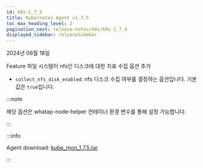```yaml
---
id: k8s-1_7_5
title: Kubernetes Agent v1.7.5
toc_max_heading_level: 2
pagination_next: release-notes/k8s/k8s-1_7_4
displayed_sidebar: releaseSidebar
---
```


2024년 06월 18일

<p><Status>Feature</Status> 파일 시스템이 nfs인 디스크에 대한 지표 수집 옵션 추가</p>

  - `collect_nfs_disk_enabled`: nfs 디스크 수집 여부를 결정하는 옵션입니다. 기본값은 `true`입니다. 

:::note 

해당 옵션은 whatap-node-helper 컨테이너 환경 변수를 통해 설정 가능합니다.

:::

:::info

Agent download: [kube_mon_1.7.5.tar](https://repo.whatap.io/docker/kube_mon_1.7.5.tar)

:::
